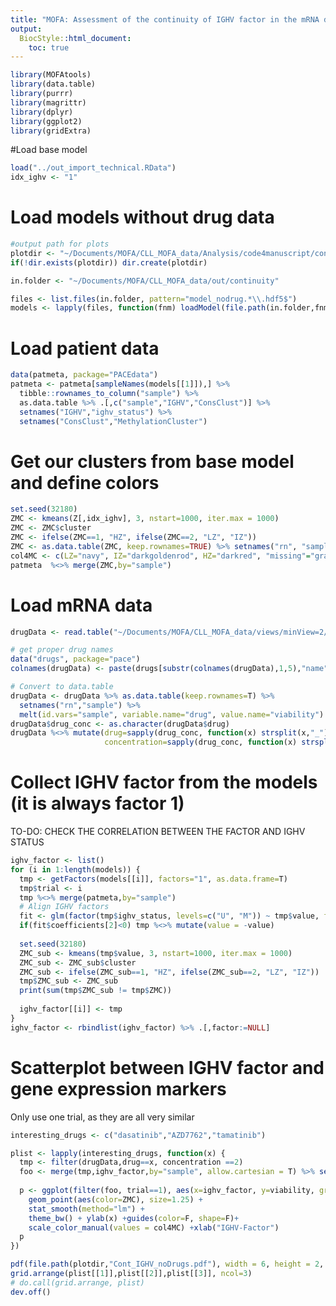 ```yaml
---
title: "MOFA: Assessment of the continuity of IGHV factor in the mRNA data"
output:
  BiocStyle::html_document:
    toc: true
---
```


```r
library(MOFAtools)
library(data.table)
library(purrr)
library(magrittr)
library(dplyr)
library(ggplot2)
library(gridExtra)
```



#Load base model
```r
load("../out_import_technical.RData")
idx_ighv <- "1"
```

# Load models without drug data 
```r
#output path for plots
plotdir <- "~/Documents/MOFA/CLL_MOFA_data/Analysis/code4manuscript/cont_IGHV/Figures"
if(!dir.exists(plotdir)) dir.create(plotdir)

in.folder <- "~/Documents/MOFA/CLL_MOFA_data/out/continuity"

files <- list.files(in.folder, pattern="model_nodrug.*\\.hdf5$")
models <- lapply(files, function(fnm) loadModel(file.path(in.folder,fnm), sortFactors = T))
```

# Load patient  data
```r
data(patmeta, package="PACEdata")
patmeta <- patmeta[sampleNames(models[[1]]),] %>%
  tibble::rownames_to_column("sample") %>%
  as.data.table %>% .[,c("sample","IGHV","ConsClust")] %>%
  setnames("IGHV","ighv_status") %>%
  setnames("ConsClust","MethylationCluster")
```

# Get our clusters from base model and define colors
```r
set.seed(32180)
ZMC <- kmeans(Z[,idx_ighv], 3, nstart=1000, iter.max = 1000)
ZMC <- ZMC$cluster
ZMC <- ifelse(ZMC==1, "HZ", ifelse(ZMC==2, "LZ", "IZ"))
ZMC <- as.data.table(ZMC, keep.rownames=TRUE) %>% setnames("rn", "sample")
col4MC <- c(LZ="navy", IZ="darkgoldenrod", HZ="darkred", "missing"="gray")
patmeta  %<>% merge(ZMC,by="sample") 
```

# Load mRNA data 
```r
drugData <- read.table("~/Documents/MOFA/CLL_MOFA_data/views/minView=2/viab.txt", header = T)

# get proper drug names
data("drugs", package="pace")
colnames(drugData) <- paste(drugs[substr(colnames(drugData),1,5),"name"],substr(colnames(drugData),6,8), sep="")

# Convert to data.table
drugData <- drugData %>% as.data.table(keep.rownames=T) %>% 
  setnames("rn","sample") %>%
  melt(id.vars="sample", variable.name="drug", value.name="viability")
drugData$drug_conc <- as.character(drugData$drug)
drugData %<>% mutate(drug=sapply(drug_conc, function(x) strsplit(x,"_")[[1]][1]),
                     concentration=sapply(drug_conc, function(x) strsplit(x,"_")[[1]][2]))
```


# Collect IGHV factor from the models (it is always factor 1)
TO-DO: CHECK THE CORRELATION BETWEEN THE FACTOR AND IGHV STATUS
```r
ighv_factor <- list()
for (i in 1:length(models)) {
  tmp <- getFactors(models[[i]], factors="1", as.data.frame=T)
  tmp$trial <- i
  tmp %<>% merge(patmeta,by="sample")
  # Align IGHV factors
  fit <- glm(factor(tmp$ighv_status, levels=c("U", "M")) ~ tmp$value, family="binomial")
  if(fit$coefficients[2]<0) tmp %<>% mutate(value = -value)
  
  set.seed(32180)
  ZMC_sub <- kmeans(tmp$value, 3, nstart=1000, iter.max = 1000)
  ZMC_sub <- ZMC_sub$cluster
  ZMC_sub <- ifelse(ZMC_sub==1, "HZ", ifelse(ZMC_sub==2, "LZ", "IZ"))
  tmp$ZMC_sub <- ZMC_sub
  print(sum(tmp$ZMC_sub != tmp$ZMC))
  
  ighv_factor[[i]] <- tmp
}
ighv_factor <- rbindlist(ighv_factor) %>% .[,factor:=NULL]
```


# Scatterplot between IGHV factor and gene expression markers
Only use one trial, as they are all very similar
```r
interesting_drugs <- c("dasatinib","AZD7762","tamatinib")

plist <- lapply(interesting_drugs, function(x) {
  tmp <- filter(drugData,drug==x, concentration ==2)
  foo <- merge(tmp,ighv_factor,by="sample", allow.cartesian = T) %>% setnames("value","ighv_factor")
  
  p <- ggplot(filter(foo, trial==1), aes(x=ighv_factor, y=viability, group=trial, shape=as.factor(trial))) +
    geom_point(aes(color=ZMC), size=1.25) +
    stat_smooth(method="lm") +
    theme_bw() + ylab(x) +guides(color=F, shape=F)+
    scale_color_manual(values = col4MC) +xlab("IGHV-Factor")
  p
})

pdf(file.path(plotdir,"Cont_IGHV_noDrugs.pdf"), width = 6, height = 2, useDingbats=F)
grid.arrange(plist[[1]],plist[[2]],plist[[3]], ncol=3)
# do.call(grid.arrange, plist)
dev.off()
```
